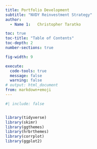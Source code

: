 ```yaml
---
title: Portfolio Development
subtitle: "NVDY Reinvestment Strategy"
author: 
  - Name 1:   Christopher Taratko

toc: true
toc-title: "Table of Contents"
toc-depth: 2
number-sections: true

fig-width: 9

execute:
  code-tools: true
  message: false
  warning: false
# output: html_document
from: markdown+emoji
---
```


```r
#| include: false


library(tidyverse)
library(skimr)
library(ggthemes)
library(hrbrthemes)
library(corrplot)
library(ggplot2)

```
